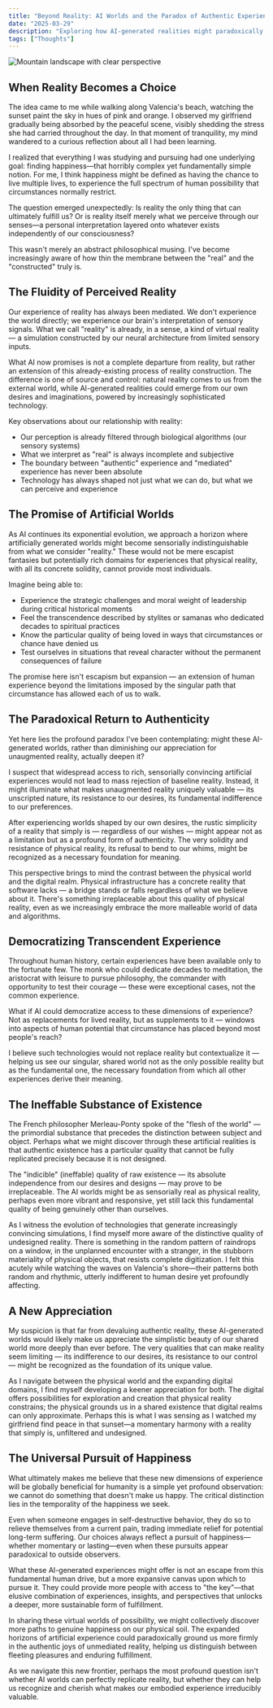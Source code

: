 ```yaml
---
title: "Beyond Reality: AI Worlds and the Paradox of Authentic Experience"
date: "2025-03-29"
description: "Exploring how AI-generated realities might paradoxically deepen our appreciation for authentic human experience"
tags: ["Thoughts"]
---
```


![Mountain landscape with clear perspective](/the-mountains-7514392_1280.jpg)

## When Reality Becomes a Choice

The idea came to me while walking along Valencia's beach, watching the sunset paint the sky in hues of pink and orange. I observed my girlfriend gradually being absorbed by the peaceful scene, visibly shedding the stress she had carried throughout the day. In that moment of tranquility, my mind wandered to a curious reflection about all I had been learning.

I realized that everything I was studying and pursuing had one underlying goal: finding happiness—that horribly complex yet fundamentally simple notion. For me, I think happiness might be defined as having the chance to live multiple lives, to experience the full spectrum of human possibility that circumstances normally restrict.

The question emerged unexpectedly: Is reality the only thing that can ultimately fulfill us? Or is reality itself merely what we perceive through our senses—a personal interpretation layered onto whatever exists independently of our consciousness?

This wasn't merely an abstract philosophical musing. I've become increasingly aware of how thin the membrane between the "real" and the "constructed" truly is.

## The Fluidity of Perceived Reality

Our experience of reality has always been mediated. We don't experience the world directly; we experience our brain's interpretation of sensory signals. What we call "reality" is already, in a sense, a kind of virtual reality — a simulation constructed by our neural architecture from limited sensory inputs.

What AI now promises is not a complete departure from reality, but rather an extension of this already-existing process of reality construction. The difference is one of source and control: natural reality comes to us from the external world, while AI-generated realities could emerge from our own desires and imaginations, powered by increasingly sophisticated technology.

Key observations about our relationship with reality:

- Our perception is already filtered through biological algorithms (our sensory systems)
- What we interpret as "real" is always incomplete and subjective
- The boundary between "authentic" experience and "mediated" experience has never been absolute
- Technology has always shaped not just what we can do, but what we can perceive and experience

## The Promise of Artificial Worlds

As AI continues its exponential evolution, we approach a horizon where artificially generated worlds might become sensorially indistinguishable from what we consider "reality." These would not be mere escapist fantasies but potentially rich domains for experiences that physical reality, with all its concrete solidity, cannot provide most individuals.

Imagine being able to:

- Experience the strategic challenges and moral weight of leadership during critical historical moments
- Feel the transcendence described by stylites or samanas who dedicated decades to spiritual practices
- Know the particular quality of being loved in ways that circumstances or chance have denied us
- Test ourselves in situations that reveal character without the permanent consequences of failure

The promise here isn't escapism but expansion — an extension of human experience beyond the limitations imposed by the singular path that circumstance has allowed each of us to walk.

## The Paradoxical Return to Authenticity

Yet here lies the profound paradox I've been contemplating: might these AI-generated worlds, rather than diminishing our appreciation for unaugmented reality, actually deepen it?

I suspect that widespread access to rich, sensorially convincing artificial experiences would not lead to mass rejection of baseline reality. Instead, it might illuminate what makes unaugmented reality uniquely valuable — its unscripted nature, its resistance to our desires, its fundamental indifference to our preferences.

After experiencing worlds shaped by our own desires, the rustic simplicity of a reality that simply is — regardless of our wishes — might appear not as a limitation but as a profound form of authenticity. The very solidity and resistance of physical reality, its refusal to bend to our whims, might be recognized as a necessary foundation for meaning.

This perspective brings to mind the contrast between the physical world and the digital realm. Physical infrastructure has a concrete reality that software lacks — a bridge stands or falls regardless of what we believe about it. There's something irreplaceable about this quality of physical reality, even as we increasingly embrace the more malleable world of data and algorithms.

## Democratizing Transcendent Experience

Throughout human history, certain experiences have been available only to the fortunate few. The monk who could dedicate decades to meditation, the aristocrat with leisure to pursue philosophy, the commander with opportunity to test their courage — these were exceptional cases, not the common experience.

What if AI could democratize access to these dimensions of experience? Not as replacements for lived reality, but as supplements to it — windows into aspects of human potential that circumstance has placed beyond most people's reach?

I believe such technologies would not replace reality but contextualize it — helping us see our singular, shared world not as the only possible reality but as the fundamental one, the necessary foundation from which all other experiences derive their meaning.

## The Ineffable Substance of Existence

The French philosopher Merleau-Ponty spoke of the "flesh of the world" — the primordial substance that precedes the distinction between subject and object. Perhaps what we might discover through these artificial realities is that authentic existence has a particular quality that cannot be fully replicated precisely because it is not designed.

The "indicible" (ineffable) quality of raw existence — its absolute independence from our desires and designs — may prove to be irreplaceable. The AI worlds might be as sensorially real as physical reality, perhaps even more vibrant and responsive, yet still lack this fundamental quality of being genuinely other than ourselves.

As I witness the evolution of technologies that generate increasingly convincing simulations, I find myself more aware of the distinctive quality of undesigned reality. There is something in the random pattern of raindrops on a window, in the unplanned encounter with a stranger, in the stubborn materiality of physical objects, that resists complete digitization. I felt this acutely while watching the waves on Valencia's shore—their patterns both random and rhythmic, utterly indifferent to human desire yet profoundly affecting.

## A New Appreciation

My suspicion is that far from devaluing authentic reality, these AI-generated worlds would likely make us appreciate the simplistic beauty of our shared world more deeply than ever before. The very qualities that can make reality seem limiting — its indifference to our desires, its resistance to our control — might be recognized as the foundation of its unique value.

As I navigate between the physical world and the expanding digital domains, I find myself developing a keener appreciation for both. The digital offers possibilities for exploration and creation that physical reality constrains; the physical grounds us in a shared existence that digital realms can only approximate. Perhaps this is what I was sensing as I watched my girlfriend find peace in that sunset—a momentary harmony with a reality that simply is, unfiltered and undesigned.

## The Universal Pursuit of Happiness

What ultimately makes me believe that these new dimensions of experience will be globally beneficial for humanity is a simple yet profound observation: we cannot do something that doesn't make us happy. The critical distinction lies in the temporality of the happiness we seek.

Even when someone engages in self-destructive behavior, they do so to relieve themselves from a current pain, trading immediate relief for potential long-term suffering. Our choices always reflect a pursuit of happiness—whether momentary or lasting—even when these pursuits appear paradoxical to outside observers.

What these AI-generated experiences might offer is not an escape from this fundamental human drive, but a more expansive canvas upon which to pursue it. They could provide more people with access to "the key"—that elusive combination of experiences, insights, and perspectives that unlocks a deeper, more sustainable form of fulfillment.

In sharing these virtual worlds of possibility, we might collectively discover more paths to genuine happiness on our physical soil. The expanded horizons of artificial experience could paradoxically ground us more firmly in the authentic joys of unmediated reality, helping us distinguish between fleeting pleasures and enduring fulfillment.

As we navigate this new frontier, perhaps the most profound question isn't whether AI worlds can perfectly replicate reality, but whether they can help us recognize and cherish what makes our embodied experience irreducibly valuable.
